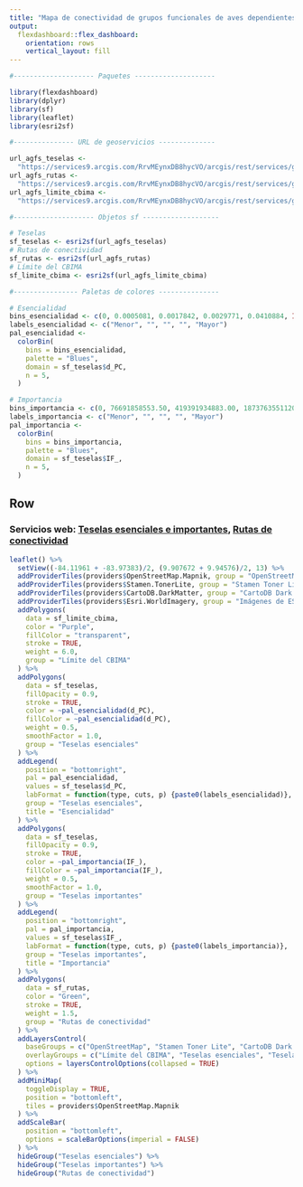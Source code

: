 ```yaml
---
title: "Mapa de conectividad de grupos funcionales de aves dependientes de bosque en el CBIMA"
output: 
  flexdashboard::flex_dashboard:
    orientation: rows
    vertical_layout: fill
---
```


```r
#-------------------- Paquetes --------------------

library(flexdashboard)
library(dplyr)
library(sf)
library(leaflet)
library(esri2sf)

#--------------- URL de geoservicios --------------

url_agfs_teselas <-
  "https://services9.arcgis.com/RrvMEynxDB8hycVO/arcgis/rest/services/gam_conectividad_parches_esenciales_importantes_bosque_ma/FeatureServer/0"
url_agfs_rutas <-
  "https://services9.arcgis.com/RrvMEynxDB8hycVO/arcgis/rest/services/gam_conectividad_rutas_conectividad_bosque_ma/FeatureServer/0"
url_agfs_limite_cbima <-
  "https://services9.arcgis.com/RrvMEynxDB8hycVO/arcgis/rest/services/gam_limite_cbi_maria_aguilar/FeatureServer/0"

#-------------------- Objetos sf -------------------

# Teselas
sf_teselas <- esri2sf(url_agfs_teselas)
# Rutas de conectividad
sf_rutas <- esri2sf(url_agfs_rutas)
# Límite del CBIMA
sf_limite_cbima <- esri2sf(url_agfs_limite_cbima)

#---------------- Paletas de colores ---------------

# Esencialidad
bins_esencialidad <- c(0, 0.0005081, 0.0017842, 0.0029771, 0.0410884, Inf)
labels_esencialidad <- c("Menor", "", "", "", "Mayor")
pal_esencialidad <- 
  colorBin(
    bins = bins_esencialidad,
    palette = "Blues", 
    domain = sf_teselas$d_PC,
    n = 5,
  )

# Importancia
bins_importancia <- c(0, 76691858553.50, 419391934883.00, 1873763551120.00, 9206246262880.00, Inf)
labels_importancia <- c("Menor", "", "", "", "Mayor")
pal_importancia <- 
  colorBin(
    bins = bins_importancia,
    palette = "Blues", 
    domain = sf_teselas$IF_,
    n = 5,
  )

```

Row
-----------------------------------------------------------------------

### Servicios web: [Teselas esenciales e importantes](https://services9.arcgis.com/RrvMEynxDB8hycVO/arcgis/rest/services/gam_conectividad_parches_esenciales_importantes_bripario/FeatureServer), [Rutas de conectividad](https://services9.arcgis.com/RrvMEynxDB8hycVO/arcgis/rest/services/gam_conectividad_rutas_conectividad_bosque_ma/FeatureServer)
```r
leaflet() %>%
  setView((-84.11961 + -83.97383)/2, (9.907672 + 9.94576)/2, 13) %>%
  addProviderTiles(providers$OpenStreetMap.Mapnik, group = "OpenStreetMap") %>%
  addProviderTiles(providers$Stamen.TonerLite, group = "Stamen Toner Lite") %>%
  addProviderTiles(providers$CartoDB.DarkMatter, group = "CartoDB Dark Matter") %>%
  addProviderTiles(providers$Esri.WorldImagery, group = "Imágenes de ESRI") %>%
  addPolygons(
    data = sf_limite_cbima,
    color = "Purple",
    fillColor = "transparent",
    stroke = TRUE,
    weight = 6.0,
    group = "Límite del CBIMA"
  ) %>%
  addPolygons(
    data = sf_teselas,
    fillOpacity = 0.9,
    stroke = TRUE,
    color = ~pal_esencialidad(d_PC),
    fillColor = ~pal_esencialidad(d_PC),
    weight = 0.5,
    smoothFactor = 1.0,
    group = "Teselas esenciales"
  ) %>%
  addLegend(
    position = "bottomright",
    pal = pal_esencialidad,
    values = sf_teselas$d_PC,
    labFormat = function(type, cuts, p) {paste0(labels_esencialidad)},
    group = "Teselas esenciales",
    title = "Esencialidad"
  ) %>%    
  addPolygons(
    data = sf_teselas,
    fillOpacity = 0.9,
    stroke = TRUE,
    color = ~pal_importancia(IF_),
    fillColor = ~pal_importancia(IF_),
    weight = 0.5,
    smoothFactor = 1.0,
    group = "Teselas importantes"
  ) %>%
  addLegend(
    position = "bottomright",
    pal = pal_importancia,
    values = sf_teselas$IF_,
    labFormat = function(type, cuts, p) {paste0(labels_importancia)},
    group = "Teselas importantes",
    title = "Importancia"
  ) %>%    
  addPolygons(
    data = sf_rutas,
    color = "Green",
    stroke = TRUE,
    weight = 1.5,
    group = "Rutas de conectividad"
  ) %>%
  addLayersControl(
    baseGroups = c("OpenStreetMap", "Stamen Toner Lite", "CartoDB Dark Matter", "Imágenes de ESRI"),
    overlayGroups = c("Límite del CBIMA", "Teselas esenciales", "Teselas importantes", "Rutas de conectividad"),
    options = layersControlOptions(collapsed = TRUE)    
  ) %>%  
  addMiniMap(
    toggleDisplay = TRUE,
    position = "bottomleft",
    tiles = providers$OpenStreetMap.Mapnik
  ) %>%
  addScaleBar(
    position = "bottomleft",
    options = scaleBarOptions(imperial = FALSE)
  ) %>%
  hideGroup("Teselas esenciales") %>%
  hideGroup("Teselas importantes") %>%
  hideGroup("Rutas de conectividad")
```
